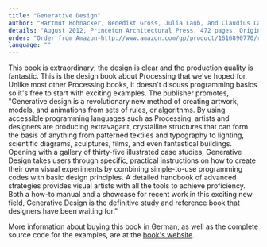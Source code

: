 ```yaml
---
title: "Generative Design"
author: "Hartmut Bohnacker, Benedikt Gross, Julia Laub, and Claudius Lazzeroni"
details: "August 2012, Princeton Architectural Press. 472 pages. Originally published in German November 2009, Schmidt Hermann Verlag. 500 pages."
order: "Order from Amazon-http://www.amazon.com/gp/product/1616890770/ref=as_li_ss_tl?ie=UTF8&camp=1789&creative=390957&creativeASIN=1616890770&linkCode=as2&tag=processing09-20"
language: ""
---
```


This book is extraordinary; the design is clear and the production quality is fantastic. This is the design book about Processing that we've hoped for. Unlike most other Processing books, it doesn't discuss programming basics so it's free to start with exciting examples. The publisher promotes, "Generative design is a revolutionary new method of creating artwork, models, and animations from sets of rules, or algorithms. By using accessible programming languages such as Processing, artists and designers are producing extravagant, crystalline structures that can form the basis of anything from patterned textiles and typography to lighting, scientific diagrams, sculptures, films, and even fantastical buildings. Opening with a gallery of thirty-five illustrated case studies, Generative Design takes users through specific, practical instructions on how to create their own visual experiments by combining simple-to-use programming codes with basic design principles. A detailed handbook of advanced strategies provides visual artists with all the tools to achieve proficiency. Both a how-to manual and a showcase for recent work in this exciting new field, Generative Design is the definitive study and reference book that designers have been waiting for."

More information about buying this book in German, as well as the complete source code for the examples, are at the [book's website](http://www.generative-gestaltung.de/).
